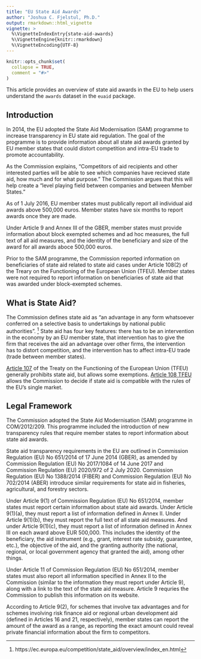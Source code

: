 ```yaml
---
title: "EU State Aid Awards"
author: "Joshua C. Fjelstul, Ph.D."
output: rmarkdown::html_vignette
vignette: >
  %\VignetteIndexEntry{state-aid-awards}
  %\VignetteEngine{knitr::rmarkdown}
  %\VignetteEncoding{UTF-8}
---
```


```r
knitr::opts_chunk$set(
  collapse = TRUE,
  comment = "#>"
)
```

This article provides an overview of state aid awards in the EU to help users understand the ```awards``` dataset in the ```euaid``` package.

## Introduction

In 2014, the EU adopted the State Aid Modernisation (SAM) programme to increase transparency in EU state aid regulation. The goal of the programme is to provide information about all state aid awards granted by EU member states that could distort competition and intra-EU trade to promote accountability. 

As the Commission explains, "Competitors of aid recipients and other interested parties will be able to see which companies have recieved state aid, how much and for what purpose." The Commission argues that this will help create a "level playing field between companies and between Member States."

As of 1 July 2016, EU member states must publically report all individual aid awards above 500,000 euros. Member states have six months to report awards once they are made.

Under Article 9 and Annex III of the GBER, member states must provide information about block exempted schemes and ad hoc measures, the full text of all aid measures, and the identity of the beneficiary and size of the award for all awards aboce 500,000 euros.

Prior to the SAM programme, the Commission reported information on beneficiaries of state aid related to state aid cases under Article 108(2) of the Treary on the Functioning of the European Union (TFEU). Member states were not required to report information on beneficiaries of state aid that was awarded under block-exempted schemes. 

## What is State Aid?

The Commission defines state aid as "an advantage in any form whatsoever conferred on a selective basis to undertakings by national public authorities". ^[https://ec.europa.eu/competition/state_aid/overview/index_en.html] State aid has four key features: there has to be an intervention in the economy by an EU member state, that intervention has to give the firm that receives the aid an advantage over other firms, the intervention has to distort competition, and the intervention has to affect intra-EU trade (trade between member states). 

[Article 107](https://eur-lex.europa.eu/legal-content/EN/ALL/?uri=CELEX%3A12008E107) of the Treaty on the Functioning of the European Union (TFEU) generally prohibits state aid, but allows some exemptions. [Article 108 TFEU](https://eur-lex.europa.eu/legal-content/EN/TXT/?qid=1596494907047&uri=CELEX:12008E108) allows the Commission to decide if state aid is compatible with the rules of the EU's single market.

## Legal Framework

The Commission adopted the State Aid Modernisation (SAM) programme in COM/2012/209. This programme included the introduction of new transparency rules that require member states to report information about state aid awards. 

State aid transparency requirements in the EU are outlined in Commission Regulation (EU) No 651/2014 of 17 June 2014 (GBER), as amended by Commission Regulation (EU) No 2017/1084 of 14 June 2017 and Commission Regulation (EU) 2020/972 of 2 July 2020. Commission Regulation (EU) No 1388/2014 (FIBER) and Commission Regulation (EU) No 702/2014 (ABER) introduce similar requirements for state aid in fisheries, agricultural, and forestry sectors. 

Under Article 9(1) of Commission Regulation (EU) No 651/2014, member states must report certain information about state aid awards. Under Article 9(1)(a), they must report a list of information defined in Annex II. Under Article 9(1)(b), they must report the full text of all state aid measures. And under Article 9(1)(c), they must report a list of information defined in Annex III on each award above EUR 500,000. This includes the identity of the beneficiary, the aid instrument (e.g., grant, interest rate subsidy, guarantee, etc.), the objective of the aid, and the granting authority (the national, regional, or local government agency that granted the aid), among other things. 

Under Article 11 of Commission Regulation (EU) No 651/2014, member states must also report all information specified in Annex II to the Commission (similar to the information they must report under Article 9), along with a link to the text of the state aid measure. Article 9 requries the Commission to publish this information on its website. 

According to Article 9(2), for schemes that involve tax advantages and for schemes involving risk finance aid or regional urban development aid (defined in Articles 16 and 21, respectively), member states can report the amount of the award as a range, as reporting the exact amount could reveal private financial information about the firm to competitors. 




